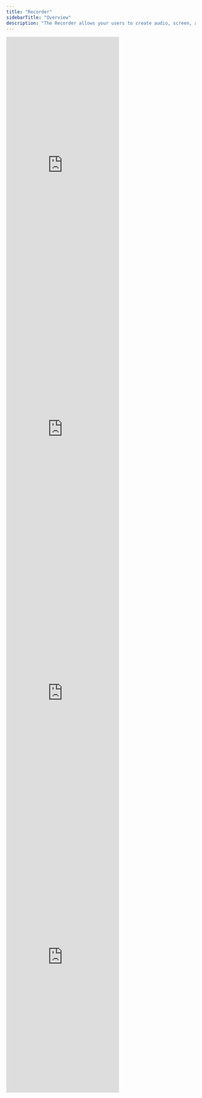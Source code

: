 ```yaml
---
title: "Recorder"
sidebarTitle: "Overview"
description: "The Recorder allows your users to create audio, screen, and video recordings all with the click of a button."
---
```


<Tabs>
  <Tab title="All">
    <iframe
      src="https://snippyly-demo-html-dev.web.app/landing-page-demo.html?feature=recorder"
      allow="camera; microphone"
      scrolling="no"
      frameborder="0"
      class="w-full"
      height="700px"
    ></iframe>
  </Tab>
  <Tab title="Audio">
    <iframe
      src="https://snippyly-demo-html-dev.web.app/landing-page-demo.html?feature=recorder&type=audio"
      allow="camera; microphone"
      scrolling="no"
      frameborder="0"
      class="w-full"
      height="700px"
    ></iframe>
  </Tab>
  <Tab title="Video">
    <iframe
      src="https://snippyly-demo-html-dev.web.app/landing-page-demo.html?feature=recorder&type=video"
      allow="camera; microphone"
      scrolling="no"
      frameborder="0"
      class="w-full"
      height="700px"
    ></iframe>
  </Tab>
  <Tab title="Screen">
    <iframe
      src="https://snippyly-demo-html-dev.web.app/landing-page-demo.html?feature=recorder&type=screen"
      allow="camera; microphone"
      scrolling="no"
      frameborder="0"
      class="w-full"
      height="700px"
    ></iframe>
  </Tab>
  
</Tabs>
